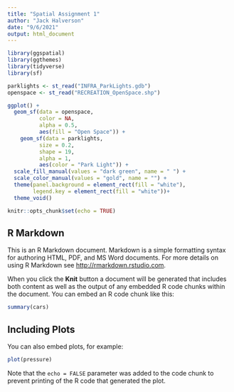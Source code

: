 ```yaml
---
title: "Spatial Assignment 1"
author: "Jack Halverson"
date: "9/6/2021"
output: html_document
---
```


```r
library(ggspatial)
library(ggthemes)
library(tidyverse)
library(sf)
```

```r
parklights <- st_read("INFRA_ParkLights.gdb")
openspace <- st_read("RECREATION_OpenSpace.shp")
```

```r
ggplot() +
  geom_sf(data = openspace,
          color = NA,
          alpha = 0.5,
          aes(fill = "Open Space")) +
    geom_sf(data = parklights,
          size = 0.2,
          shape = 19,
          alpha = 1,
          aes(color = "Park Light")) +
  scale_fill_manual(values = "dark green", name = " ") +
  scale_color_manual(values = "gold", name = "") +
  theme(panel.background = element_rect(fill = "white"),
        legend.key = element_rect(fill = "white"))+
  theme_void()

```


```r
knitr::opts_chunk$set(echo = TRUE)
```

## R Markdown

This is an R Markdown document. Markdown is a simple formatting syntax for authoring HTML, PDF, and MS Word documents. For more details on using R Markdown see <http://rmarkdown.rstudio.com>.

When you click the **Knit** button a document will be generated that includes both content as well as the output of any embedded R code chunks within the document. You can embed an R code chunk like this:

```r
summary(cars)
```

## Including Plots

You can also embed plots, for example:

```r
plot(pressure)
```

Note that the `echo = FALSE` parameter was added to the code chunk to prevent printing of the R code that generated the plot.
